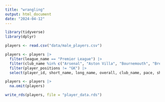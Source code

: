 ```yaml
---
title: "wrangling"
output: html_document
date: "2024-04-12"
---
```


```r
library(tidyverse)
library(dplyr)

players <- read.csv("data/male_players.csv")

players <- players |>
  filter(league_name == "Premier League") |>
  filter(club_name %in% c("Arsenal", "Aston Villa", "Bournemouth", "Brentford", "Brighton & Hove Albion", "Burnley", "Chelsea", "Crystal Palace", "Everton", "Fullham", "Liverpool", "Luton Town", "Manchester City", "Manchester United", "Newcastle United", "Nottingham Forest", "Sheffield United", "Tottenham Hotspur", "West Ham United", "Wolverhampton Wanderers")) |>
  filter(player_positions != "GK") |>
  select(player_id, short_name, long_name, overall, club_name, pace, shooting, passing, dribbling, defending, physic, value_eur, player_positions)

players <- players |>
  na.omit(players)

write_rds(players, file = "player_data.rds")
```